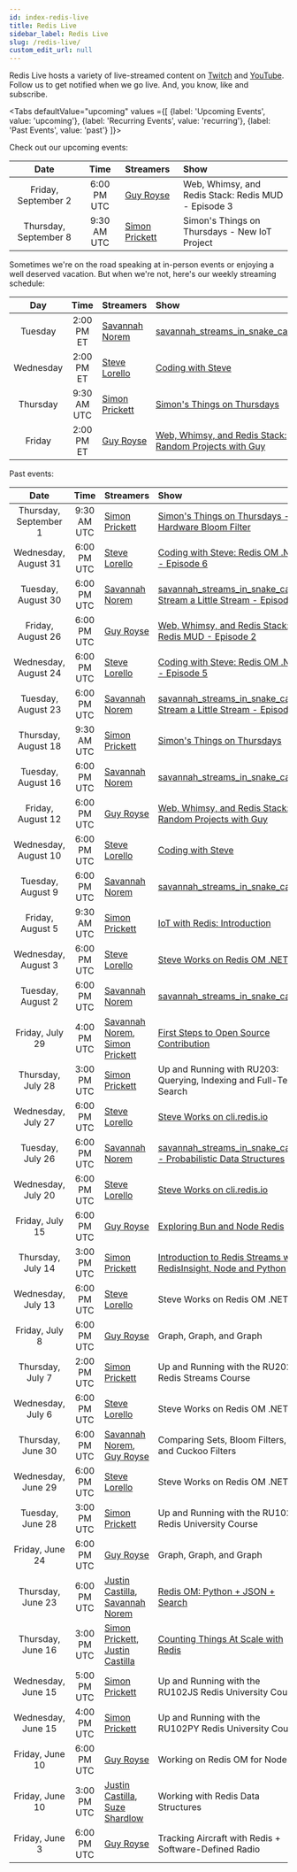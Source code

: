 ```yaml
---
id: index-redis-live
title: Redis Live
sidebar_label: Redis Live
slug: /redis-live/
custom_edit_url: null
---
```


Redis Live hosts a variety of live-streamed content on [Twitch][twitch] and [YouTube][yt]. Follow us to get notified when we go live. And, you know, like and subscribe.

<Tabs
   defaultValue="upcoming"
   values ={[
    {label: 'Upcoming Events', value:  'upcoming'},
    {label: 'Recurring Events', value: 'recurring'},
    {label: 'Past Events', value: 'past'}
   ]}>

  <TabItem value="upcoming">

Check out our upcoming events:

|        Date           |    Time     | Streamers                 | Show                                                               |
| :-------------------: | :---------: | :------------------------ | :----------------------------------------------------------------- |
| Friday, September 2   | 6:00 PM UTC | [Guy Royse][guy]          | Web, Whimsy, and Redis Stack: Redis MUD - Episode 3                |
| Thursday, September 8 | 9:30 AM UTC | [Simon Prickett][simon]   | Simon's Things on Thursdays - New IoT Project                      |

  </TabItem>
  <TabItem value="recurring">

Sometimes we're on the road speaking at in-person events or enjoying a well deserved vacation. But when we're not, here's our weekly streaming schedule:

|    Day    |    Time     | Streamers                | Show                                                             |
| :-------: | :---------: | :----------------------- | :--------------------------------------------------------------- |
| Tuesday   | 2:00 PM ET  | [Savannah Norem][norem]  | [savannah_streams_in_snake_case][twitch]                         |
| Wednesday | 2:00 PM ET  | [Steve Lorello][steve]   | [Coding with Steve][twitch]                                      |
| Thursday  | 9:30 AM UTC | [Simon Prickett][simon]  | [Simon's Things on Thursdays][twitch]                            |
| Friday    | 2:00 PM ET  | [Guy Royse][guy]         | [Web, Whimsy, and Redis Stack: Random Projects with Guy][twitch] |

  </TabItem>
  <TabItem value="past">

Past events:

|         Date          |    Time     | Streamers                                             | Show                                                                     |
| :-------------------: | :---------: | :---------------------------------------------------- | :----------------------------------------------------------------------- |
| Thursday, September 1 | 9:30 AM UTC | [Simon Prickett][simon]                               | [Simon's Things on Thursdays - Hardware Bloom Filter][22]                |
| Wednesday, August 31  | 6:00 PM UTC | [Steve Lorello][steve]                                | [Coding with Steve: Redis OM .NET - Episode 6][21]                       |
| Tuesday, August 30    | 6:00 PM UTC | [Savannah Norem][norem]                               | [savannah_streams_in_snake_case: Stream a Little Stream - Episode 2][20] |
| Friday, August 26     | 6:00 PM UTC | [Guy Royse][guy]                                      | [Web, Whimsy, and Redis Stack: Redis MUD - Episode 2][19]                |
| Wednesday, August 24  | 6:00 PM UTC | [Steve Lorello][steve]                                | [Coding with Steve: Redis OM .NET - Episode 5][18]                       |
| Tuesday, August 23    | 6:00 PM UTC | [Savannah Norem][norem]                               | [savannah_streams_in_snake_case: Stream a Little Stream - Episode 1][17] |
| Thursday, August 18   | 9:30 AM UTC | [Simon Prickett][simon]                               | [Simon's Things on Thursdays][16]                                        |
| Tuesday, August 16    | 6:00 PM UTC | [Savannah Norem][norem]                               | [savannah_streams_in_snake_case][15]                                     |
| Friday, August 12     | 6:00 PM UTC | [Guy Royse][guy]                                      | [Web, Whimsy, and Redis Stack: Random Projects with Guy][14]             |
| Wednesday, August 10  | 6:00 PM UTC | [Steve Lorello][steve]                                | [Coding with Steve][13]                                                  |
| Tuesday, August 9     | 6:00 PM UTC | [Savannah Norem][norem]                               | [savannah_streams_in_snake_case][12]                                     |
| Friday, August 5      | 9:30 AM UTC | [Simon Prickett][simon]                               | [IoT with Redis: Introduction][11]                                       |
| Wednesday, August 3   | 6:00 PM UTC | [Steve Lorello][steve]                                | [Steve Works on Redis OM .NET][10]                                       |
| Tuesday, August 2     | 6:00 PM UTC | [Savannah Norem][norem]                               | [savannah_streams_in_snake_case][9]                                      |
| Friday, July 29       | 4:00 PM UTC | [Savannah Norem][norem], [Simon Prickett][simon]      | [First Steps to Open Source Contribution][8]                             |
| Thursday, July 28     | 3:00 PM UTC | [Simon Prickett][simon]                               | Up and Running with RU203: Querying, Indexing and Full-Text Search       |
| Wednesday, July 27    | 6:00 PM UTC | [Steve Lorello][steve]                                | [Steve Works on cli.redis.io][7]                                         |
| Tuesday, July 26      | 6:00 PM UTC | [Savannah Norem][norem]                               | [savannah_streams_in_snake_case - Probabilistic Data Structures][6]      |
| Wednesday, July 20    | 6:00 PM UTC | [Steve Lorello][steve]                                | [Steve Works on cli.redis.io][4]                                         |
| Friday, July 15       | 6:00 PM UTC | [Guy Royse][guy]                                      | [Exploring Bun and Node Redis][3]                                        |
| Thursday, July 14     | 3:00 PM UTC | [Simon Prickett][simon]                               | [Introduction to Redis Streams with RedisInsight, Node and Python][5]    |
| Wednesday, July 13    | 6:00 PM UTC | [Steve Lorello][steve]                                | Steve Works on Redis OM .NET                                             |
| Friday, July 8        | 6:00 PM UTC | [Guy Royse][guy]                                      | Graph, Graph, and Graph                                                  |
| Thursday, July 7      | 2:00 PM UTC | [Simon Prickett][simon]                               | Up and Running with the RU202 Redis Streams Course                       |
| Wednesday, July 6     | 6:00 PM UTC | [Steve Lorello][steve]                                | Steve Works on Redis OM .NET                                             |
| Thursday, June 30     | 6:00 PM UTC | [Savannah Norem][norem], [Guy Royse][guy]             | Comparing Sets, Bloom Filters, and Cuckoo Filters                        |
| Wednesday, June 29    | 6:00 PM UTC | [Steve Lorello][steve]                                | Steve Works on Redis OM .NET!                                            |
| Tuesday, June 28      | 3:00 PM UTC | [Simon Prickett][simon]                               | Up and Running with the RU102J Redis University Course                   |
| Friday, June 24       | 6:00 PM UTC | [Guy Royse][guy]                                      | Graph, Graph, and Graph                                                  |
| Thursday, June 23     | 6:00 PM UTC | [Justin Castilla][justin], [Savannah Norem][norem]    | [Redis OM: Python + JSON + Search][2]                                    |
| Thursday, June 16     | 3:00 PM UTC | [Simon Prickett][simon], [Justin Castilla][justin]    | [Counting Things At Scale with Redis][1]                                 |
| Wednesday, June 15    | 5:00 PM UTC | [Simon Prickett][simon]                               | Up and Running with the RU102JS Redis University Course                  |
| Wednesday, June 15    | 4:00 PM UTC | [Simon Prickett][simon]                               | Up and Running with the RU102PY Redis University Course                  |
| Friday, June 10       | 6:00 PM UTC | [Guy Royse][guy]                                      | Working on Redis OM for Node.js                                          |
| Friday, June 10       | 3:00 PM UTC | [Justin Castilla][justin], [Suze Shardlow][suze]      | Working with Redis Data Structures                                       |
| Friday, June 3        | 6:00 PM UTC | [Guy Royse][guy]                                      | Tracking Aircraft with Redis + Software-Defined Radio                    |

  </TabItem>
</Tabs>

<!-- Links to streamers -->
[bsb]: https://twitter.com/bsbodden
[guy]: https://twitter.com/guyroyse
[justin]: https://twitter.com/JustCastilla
[norem]: https://twitter.com/sav_norem
[simon]: https://simonprickett.dev
[steve]: https://twitter.com/slorello
[suze]: https://suze.dev

<!-- Links to platforms -->
[twitch]: https://twitch.tv/redisinc
[yt]: https://www.youtube.com/redisinc

<!-- Links to specific videos -->
[22]: https://www.youtube.com/watch?v=Ym4g5iti3bo
[21]: https://www.youtube.com/watch?v=_KqvqXLDaNA
[20]: https://www.youtube.com/watch?v=7yTGbTaoWnA
[19]: https://www.youtube.com/watch?v=9br25zr9jv0
[18]: https://www.youtube.com/watch?v=922nnTcThLA
[17]: https://www.youtube.com/watch?v=QDfGI6jpwqA
[16]: https://www.youtube.com/watch?v=uyjAFP73ttI
[15]: https://www.youtube.com/watch?v=cFnBfsbyhvU
[14]: https://www.youtube.com/watch?v=FfD2nmCrocI
[13]: https://www.youtube.com/watch?v=eSnmtf3zcNc
[12]: https://www.youtube.com/watch?v=w1S-ZuCJc2Y
[11]: https://www.youtube.com/watch?v=1F2nmm2jBjA
[10]: https://www.youtube.com/watch?v=_HyV2OkMUCw
[9]: https://www.youtube.com/watch?v=y5VXze8xtEA
[8]: https://www.youtube.com/watch?v=SnKeNYJ_qsQ
[7]: https://www.youtube.com/watch?v=68FDI5GlMIU
[6]: https://www.youtube.com/watch?v=_TGJSXZvLT8
[5]: https://www.youtube.com/watch?v=q2UOkQmIo9Q
[4]: https://www.youtube.com/watch?v=LV2Ax0Y8Kxk
[3]: https://www.youtube.com/watch?v=aWJ9mfmHqfw
[2]: https://www.youtube.com/watch?v=ZP2j7bmWfmU
[1]: https://www.youtube.com/watch?v=FAJXq5Qqc0Y

